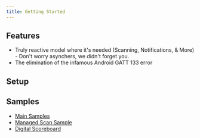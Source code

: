 ```yaml
---
title: Getting Started
---
```


## Features
* Truly reactive model where it's needed (Scanning, Notifications, & More) - Don't worry asynchers, we didn't forget you.
* The elimination of the infamous Android GATT 133 error

## Setup
<LibBuilder componentName="ble" client:load />

## Samples
* [Main Samples](https://github.com/shinyorg/shiny/tree/master/samples/Sample.Maui/BleClient)
* [Managed Scan Sample](https://github.com/shinyorg/shiny/tree/master/samples/Sample.Maui/BleManaged)
* [Digital Scoreboard](https://github.com/aritchie/digitalscoreboard)
